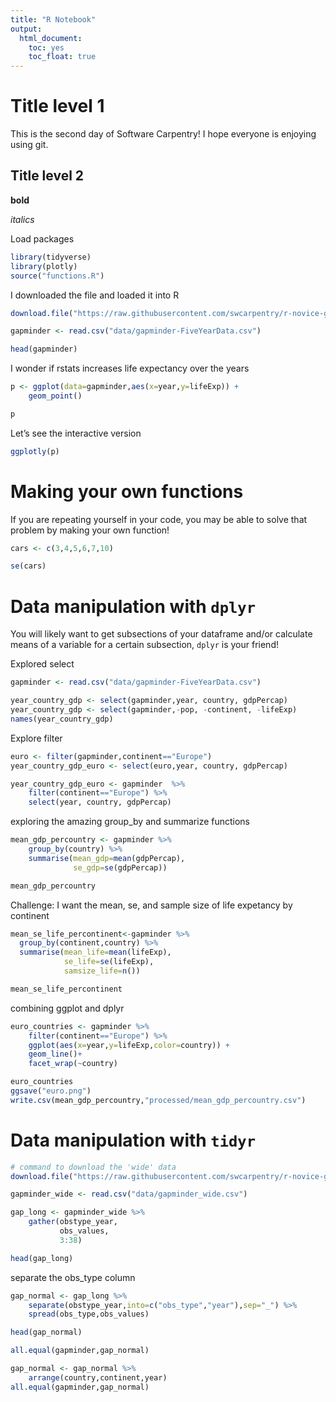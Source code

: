 ```yaml
---
title: "R Notebook"
output:
  html_document:
    toc: yes
    toc_float: true
---
```


# Title level 1

This is the second day of Software Carpentry!
I hope everyone is enjoying using git.

## Title level 2

**bold**

*italics*

Load packages
```r
library(tidyverse)
library(plotly)
source("functions.R")
```



I downloaded the file and loaded it into R
```r
download.file("https://raw.githubusercontent.com/swcarpentry/r-novice-gapminder/gh-pages/_episodes_rmd/data/gapminder-FiveYearData.csv", destfile = "data/gapminder-FiveYearData.csv")

gapminder <- read.csv("data/gapminder-FiveYearData.csv")

head(gapminder)
```

I wonder if rstats increases life expectancy over the years


```r
p <- ggplot(data=gapminder,aes(x=year,y=lifeExp)) +
    geom_point()

p
```

Let's see the interactive version

```r
ggplotly(p)
```

# Making your own functions

If you are repeating yourself in your code, you may be able to solve that problem by making your own function!


```r


cars <- c(3,4,5,6,7,10)

se(cars)
```


# Data manipulation with `dplyr`

You will likely want to get subsections of your dataframe and/or calculate means of a variable for a certain subsection, `dplyr` is your friend!

Explored select

```r
gapminder <- read.csv("data/gapminder-FiveYearData.csv")

year_country_gdp <- select(gapminder,year, country, gdpPercap)
year_country_gdp <- select(gapminder,-pop, -continent, -lifeExp)
names(year_country_gdp)

```

Explore filter

```r
euro <- filter(gapminder,continent=="Europe")
year_country_gdp_euro <- select(euro,year, country, gdpPercap)

year_country_gdp_euro <- gapminder  %>% 
    filter(continent=="Europe") %>% 
    select(year, country, gdpPercap)
```


exploring the amazing group_by and summarize functions

```r
mean_gdp_percountry <- gapminder %>% 
    group_by(country) %>% 
    summarise(mean_gdp=mean(gdpPercap),
              se_gdp=se(gdpPercap))

mean_gdp_percountry
```

Challenge: I want the mean, se, and sample size of life expetancy by continent
```r
mean_se_life_percontinent<-gapminder %>% 
  group_by(continent,country) %>% 
  summarise(mean_life=mean(lifeExp),
            se_life=se(lifeExp),
            samsize_life=n())

mean_se_life_percontinent
```

combining ggplot and dplyr

```r
euro_countries <- gapminder %>% 
    filter(continent=="Europe") %>% 
    ggplot(aes(x=year,y=lifeExp,color=country)) +
    geom_line()+
    facet_wrap(~country)

euro_countries
ggsave("euro.png")
write.csv(mean_gdp_percountry,"processed/mean_gdp_percountry.csv")
```


# Data manipulation with `tidyr`

```r
# command to download the 'wide' data
download.file("https://raw.githubusercontent.com/swcarpentry/r-novice-gapminder/gh-pages/data/gapminder_wide.csv", destfile = "data/gapminder_wide.csv")

gapminder_wide <- read.csv("data/gapminder_wide.csv")

gap_long <- gapminder_wide %>% 
    gather(obstype_year,
           obs_values,
           3:38)

head(gap_long)
```

separate the obs_type column

```r
gap_normal <- gap_long %>% 
    separate(obstype_year,into=c("obs_type","year"),sep="_") %>% 
    spread(obs_type,obs_values)

head(gap_normal)

all.equal(gapminder,gap_normal)
```

```r
gap_normal <- gap_normal %>% 
    arrange(country,continent,year)
all.equal(gapminder,gap_normal)

```




